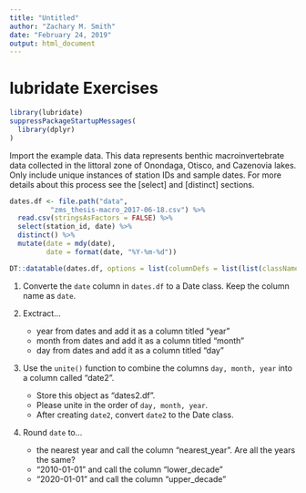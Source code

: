 ```yaml
---
title: "Untitled"
author: "Zachary M. Smith"
date: "February 24, 2019"
output: html_document
---
```



# lubridate Exercises

```r
library(lubridate)
suppressPackageStartupMessages(
  library(dplyr)
)
```

Import the example data. This data represents benthic macroinvertebrate data collected in the littoral zone of Onondaga, Otisco, and Cazenovia lakes. Only include unique instances of station IDs and sample dates. For more details about this process see the [select] and [distinct] sections.
```r
dates.df <- file.path("data",
          "zms_thesis-macro_2017-06-18.csv") %>% 
  read.csv(stringsAsFactors = FALSE) %>% 
  select(station_id, date) %>% 
  distinct() %>% 
  mutate(date = mdy(date),
         date = format(date, "%Y-%m-%d"))

DT::datatable(dates.df, options = list(columnDefs = list(list(className = 'dt-center', targets = 0:2))))
```

1. Converte the `date` column in `dates.df` to a Date class. Keep the column name as `date`.

2. Exctract...
    + year from dates and add it as a column titled "year"
    + month from dates and add it as a column titled "month"
    + day from dates and add it as a column titled "day"

3. Use the `unite()` function to combine the columns `day, month, year` into a column called "date2". 
    + Store this object as "dates2.df".
    + Please unite in the order of `day, month, year`. 
    + After creating `date2`, convert `date2` to the Date class.

4. Round `date` to...
    + the nearest year and call the column "nearest_year". Are all the years the same?
    + "2010-01-01" and call the column "lower_decade"
    + "2020-01-01" and call the column "upper_decade"

